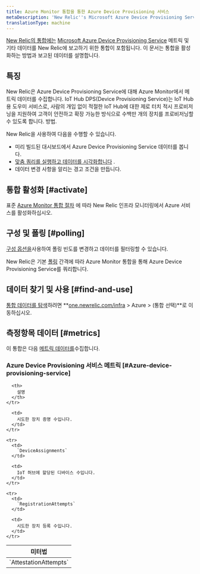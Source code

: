 ```yaml
---
title: Azure Monitor 통합을 통한 Azure Device Provisioning 서비스
metaDescription: 'New Relic''s Microsoft Azure Device Provisioning Service integration: what data it reports and how to enable it.'
translationType: machine
---
```


[New Relic의 통합에는](/docs/infrastructure/integrations-getting-started/getting-started/introduction-infrastructure-integrations) [Microsoft Azure Device Provisioning Service](https://learn.microsoft.com/en-us/azure/iot-dps/) 메트릭 및 기타 데이터를 New Relic에 보고하기 위한 통합이 포함됩니다. 이 문서는 통합을 활성화하는 방법과 보고된 데이터를 설명합니다.

## 특징

New Relic은 Azure Device Provisioning Service에 대해 Azure Monitor에서 메트릭 데이터를 수집합니다. IoT Hub DPS(Device Provisioning Service)는 IoT Hub용 도우미 서비스로, 사람의 개입 없이 적절한 IoT Hub에 대한 제로 터치 적시 프로비저닝을 지원하여 고객이 안전하고 확장 가능한 방식으로 수백만 개의 장치를 프로비저닝할 수 있도록 합니다. 방법.

New Relic을 사용하여 다음을 수행할 수 있습니다.

* 미리 빌드된 대시보드에서 Azure Device Provisioning Service 데이터를 봅니다.
* [맞춤 쿼리를 실행하고 데이터를 시각화합니다](/docs/infrastructure/integrations-getting-started/getting-started/use-integration-data-new-relic-insights) .
* 데이터 변경 사항을 알리는 경고 조건을 만듭니다.

## 통합 활성화 [#activate]

표준 [Azure Monitor 통합 절차](/docs/infrastructure/microsoft-azure-integrations/azure-integrations-list/azure-monitor) 에 따라 New Relic 인프라 모니터링에서 Azure 서비스를 활성화하십시오.

## 구성 및 폴링 [#polling]

[구성 옵션을](/docs/infrastructure/microsoft-azure-integrations/azure-integrations-list/azure-monitor/#settings)사용하여 폴링 빈도를 변경하고 데이터를 필터링할 수 있습니다.

New Relic은 기본 [폴링](/docs/infrastructure/microsoft-azure-integrations/azure-integrations-list/azure-monitor/#settings) 간격에 따라 Azure Monitor 통합을 통해 Azure Device Provisioning Service를 쿼리합니다.

## 데이터 찾기 및 사용 [#find-and-use]

[통합 데이터를 탐색](/docs/infrastructure/integrations/find-use-infrastructure-integration-data)하려면 **[one.newrelic.com/infra](https://one.newrelic.com/infra) > Azure > (통합 선택)**로 이동하십시오.

## 측정항목 데이터 [#metrics]

이 통합은 다음 [메트릭 데이터를](/docs/infrastructure/integrations-getting-started/getting-started/understand-integration-data-data-types#metric)수집합니다.

### Azure Device Provisioning 서비스 메트릭 [#Azure-device-provisioning-service]

<table>
  <thead>
    <tr>
      <th style={{ width: "300px" }}>
        미터법
      </th>

      <th>
        설명
      </th>
    </tr>
  </thead>

  <tbody>
    <tr>
      <td>
        `AttestationAttempts`
      </td>

      <td>
        시도한 장치 증명 수입니다.
      </td>
    </tr>

    <tr>
      <td>
        `DeviceAssignments`
      </td>

      <td>
        IoT 허브에 할당된 디바이스 수입니다.
      </td>
    </tr>

    <tr>
      <td>
        `RegistrationAttempts`
      </td>

      <td>
        시도한 장치 등록 수입니다.
      </td>
    </tr>
  </tbody>
</table>